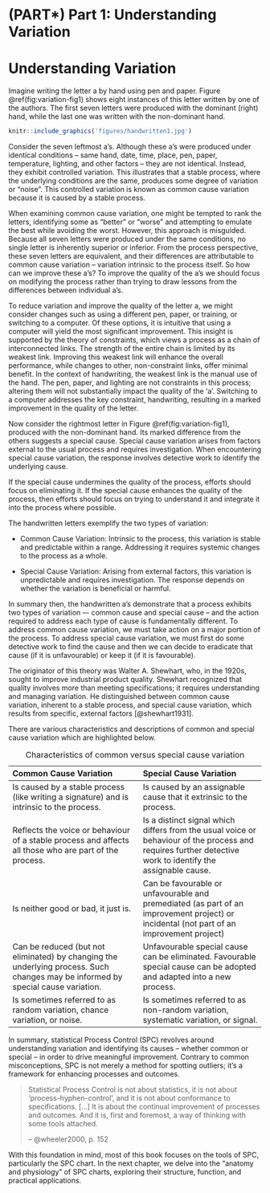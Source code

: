 # (PART\*) Part 1: Understanding Variation {-}

# Understanding Variation {#variation}

Imagine writing the letter a by hand using pen and paper. Figure \@ref(fig:variation-fig1) shows eight instances of this letter written by one of the authors. The first seven letters were produced with the dominant (right) hand, while the last one was written with the non-dominant hand.

```r
knitr::include_graphics('figures/handwritten1.jpg')
```

Consider the seven leftmost a's. Although these a's were produced under identical conditions -- same hand, date, time, place, pen, paper, temperature, lighting, and other factors -- they are not identical. Instead, they exhibit controlled variation. This illustrates that a stable process, where the underlying conditions are the same, produces some degree of variation or "noise". This controlled variation is known as common cause variation because it is caused by a stable process.

When examining common cause variation, one might be tempted to rank the letters, identifying some as "better" or "worse" and attempting to emulate the best while avoiding the worst. However, this approach is misguided. Because all seven letters were produced under the same conditions, no single letter is inherently superior or inferior. From the process perspective, these seven letters are equivalent, and their differences are attributable to common cause variation -- variation intrinsic to the process itself. So how can we improve these a's?  To improve the quality of the a's we should focus on modifying the process rather than trying to draw lessons from the differences between individual a's.

To reduce variation and improve the quality of the letter a, we might consider changes such as using a different pen, paper, or training, or switching to a computer. Of these options, it is intuitive that using a computer will yield the most significant improvement. This insight is supported by the theory of constraints, which views a process as a chain of interconnected links. The strength of the entire chain is limited by its weakest link. Improving this weakest link will enhance the overall performance, while changes to other, non-constraint links, offer minimal benefit. In the context of handwriting, the weakest link is the manual use of the hand. The pen, paper, and lighting are not constraints in this process; altering them will not substantially impact the quality of the 'a'. Switching to a computer addresses the key constraint, handwriting, resulting in a marked improvement in the quality of the letter.

Now consider the rightmost letter in Figure \@ref(fig:variation-fig1), produced with the non-dominant hand. Its marked difference from the others suggests a special cause. Special cause variation arises from factors external to the usual process and requires investigation. When encountering special cause variation, the response involves detective work to identify the underlying cause.

If the special cause undermines the quality of the process, efforts should focus on eliminating it.
If the special cause enhances the quality of the process, then efforts should focus on trying to understand it and integrate it into the process where possible.

The handwritten letters exemplify the two types of variation:

* Common Cause Variation: Intrinsic to the process, this variation is stable and predictable within a range. Addressing it requires systemic changes to the process as a whole.

* Special Cause Variation: Arising from external factors, this variation is unpredictable and requires investigation. The response depends on whether the variation is beneficial or harmful.

In summary then, the handwritten a's demonstrate that a process exhibits two types of variation –- common cause and special cause -- and the action required to address each type of cause is fundamentally different. To address common cause variation, we must take action on a major portion of the process. To address special cause variation, we must first do some detective work to find the cause and then we can decide to eradicate that cause (if it is unfavourable) or keep it (if it is favourable).

The originator of this theory was Walter A. Shewhart, who, in the 1920s, sought to improve industrial product quality. Shewhart recognized that quality involves more than meeting specifications; it requires understanding and managing variation. He distinguished between common cause variation, inherent to a stable process, and special cause variation, which results from specific, external factors [@shewhart1931].

There are various characteristics and descriptions of common and special cause variation which are highlighted below.

--------------------------------------------------------------------------------
Common Cause Variation                    Special Cause Variation
----------------------------------------  --------------------------------------
Is caused by a stable process (like       Is caused by an assignable cause that
writing a signature) and is intrinsic     it extrinsic to the process.
to the process.
                                          
Reflects the voice or behaviour of a      Is a distinct signal which differs
stable process and affects all those      from the usual voice or behaviour of
who are part of the process.              the process and requires further
                                          detective work to identify the
                                          assignable cause.

Is neither good or bad, it just is.       Can be favourable or unfavourable and
                                          premediated (as part of an improvement
                                          project) or incidental (not part of an
                                          improvement project)
                                          
Can be reduced (but not eliminated) by    Unfavourable special cause can be
changing the underlying process.          eliminated. Favourable special cause
Such changes may be informed by           can be adopted and adapted into a new
special cause variation.                  process.

Is sometimes referred to as random        Is sometimes referred to as non-random
variation, chance variation, or noise.    variation, systematic variation, or
                                          signal.
--------------------------------------------------------------------------------
Table: Characteristics of common versus special cause variation

In summary, statistical Process Control (SPC) revolves around understanding variation and identifying its causes -- whether common or special -- in order to drive meaningful improvement. Contrary to common misconceptions, SPC is not merely a method for spotting outliers; it’s a framework for enhancing processes and outcomes.

>Statistical Process Control is not about statistics, it is not about 'process-hyphen-control', and it is not about conformance to specifications. […] It is about the continual improvement of processes and outcomes. And it is, first and foremost, a way of thinking with some tools attached.
>
>-- @wheeler2000, p. 152

With this foundation in mind, most of this book focuses on the tools of SPC, particularly the SPC chart. In the next chapter, we delve into the “anatomy and physiology” of SPC charts, exploring their structure, function, and practical applications.


